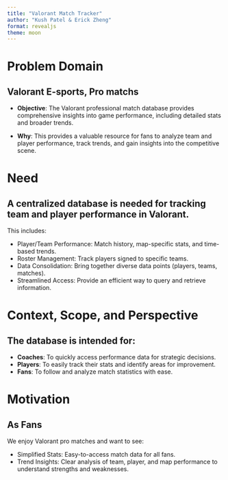 ```yaml
---
title: "Valorant Match Tracker"
author: "Kush Patel & Erick Zheng"
format: revealjs
theme: moon
---
```


# Problem Domain

## Valorant E-sports, Pro matchs

- **Objective**: The Valorant professional match database provides comprehensive insights into game performance, including detailed stats and broader trends.

- **Why**: This provides a valuable resource for fans to analyze team and player performance, track trends, and gain insights into the competitive scene.

# Need

## A centralized database is needed for tracking team and player performance in Valorant.

This includes:

- Player/Team Performance: Match history, map-specific stats, and time-based trends.
- Roster Management: Track players signed to specific teams. 
- Data Consolidation: Bring together diverse data points (players, teams, matches).
- Streamlined Access: Provide an efficient way to query and retrieve information.

# Context, Scope, and Perspective

## The database is intended for:

- **Coaches**: To quickly access performance data for strategic decisions.
- **Players**: To easily track their stats and identify areas for improvement.
- **Fans**: To follow and analyze match statistics with ease.

# Motivation

## As Fans

We enjoy Valorant pro matches and want to see:

- Simplified Stats: Easy-to-access match data for all fans.
- Trend Insights: Clear analysis of team, player, and map performance to understand strengths and weaknesses.

